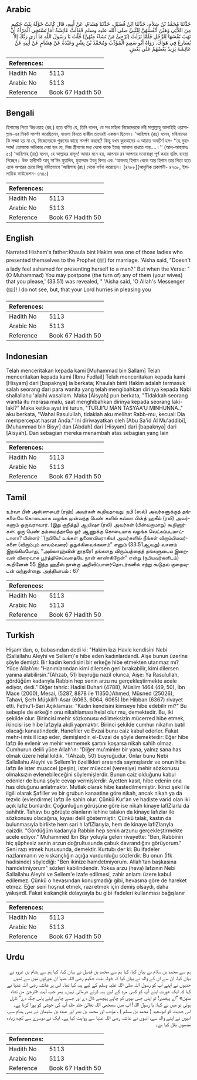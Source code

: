 ## Arabic


<div dir="rtl" lang="ar" style={{fontSize:'larger',backgroundColor:'#f8f9fa',padding:20}}>
حَدَّثَنَا مُحَمَّدُ بْنُ سَلاَمٍ، حَدَّثَنَا ابْنُ فُضَيْلٍ، حَدَّثَنَا هِشَامٌ، عَنْ أَبِيهِ، قَالَ كَانَتْ خَوْلَةُ بِنْتُ حَكِيمٍ مِنَ اللاَّئِي وَهَبْنَ أَنْفُسَهُنَّ لِلنَّبِيِّ صلى الله عليه وسلم فَقَالَتْ عَائِشَةُ أَمَا تَسْتَحِي الْمَرْأَةُ أَنْ تَهَبَ نَفْسَهَا لِلرَّجُلِ فَلَمَّا نَزَلَتْ ‏(‏تُرْجِئُ مَنْ تَشَاءُ مِنْهُنَّ‏)‏ قُلْتُ يَا رَسُولَ اللَّهِ مَا أَرَى رَبَّكَ إِلاَّ يُسَارِعُ فِي هَوَاكَ‏.‏ رَوَاهُ أَبُو سَعِيدٍ الْمُؤَدِّبُ وَمُحَمَّدُ بْنُ بِشْرٍ وَعَبْدَةُ عَنْ هِشَامٍ عَنْ أَبِيهِ عَنْ عَائِشَةَ يَزِيدُ بَعْضُهُمْ عَلَى بَعْضٍ‏.‏
</div>
<div style={{backgroundColor:'#f8f9fa',padding:20, marginBottom: 10}}><table> <thead> <tr> <th>References:</th> <th></th> </tr> </thead> <tbody><tr><td>Hadith No</td><td>5113</td></tr><tr><td>Arabic No</td><td>5113</td></tr><tr><td>Reference</td><td>Book 67 Hadith 50</td></tr></tbody></table></div>

## Bengali


<div dir="ltr" lang="bn" style={{fontSize:'larger',backgroundColor:'#f8f9fa',padding:20}}>
হিশামের পিতা ‘উরওয়াহ (রহ.) হতে বর্ণিত যে, তিনি বলেন, যে সব মহিলা নিজেদেরকে নবী সাল্লাল্লাহু আলাইহি ওয়াসাল্লাম-এর নিকট সমর্পণ করেছিলেন, খাওলা বিনতে হাকীম তাদেরই একজন ছিলেন। ‘আয়িশাহ (রাঃ) বলেন, মহিলাদের কি লজ্জা হয় না যে, নিজেদেরকে পুরুষের কাছে সমর্পণ করছে? কিন্তু যখন কুরআনের এ আয়াত অবতীর্ণ হল- ‘‘হে মুহাম্মাদ! তোমাকে অধিকার দেয়া হল যে, নিজ স্ত্রীগণের মধ্য থেকে যাকে ইচ্ছে আলাদা রাখতে পার....।’’ (আল-আহযাবঃ ৫১) ‘আয়িশাহ (রাঃ) বলেন, হে আল্লাহর রাসূল! আমার মনে হয়, আপনার রব আপনার মনোবাঞ্ছা পূর্ণ করার ত্বরিৎ ব্যবস্থা নিচ্ছেন। উক্ত হাদীসটি আবূ সা‘ঈদ মুয়াদ্দিব, মুহাম্মাদ ইবনু বিশর এবং ‘আবদাহ্ হিশাম থেকে আর হিশাম তার পিতা হতে একে অপরের চেয়ে কিছু বর্ধিতভাবে ‘আয়িশাহ (রাঃ) থেকে বর্ণনা করেছেন। [৪৭৮৮](আধুনিক প্রকাশনী- ৪৭৩৮, ইসলামিক ফাউন্ডেশন- ৪৭৪০)
</div>
<div style={{backgroundColor:'#f8f9fa',padding:20, marginBottom: 10}}><table> <thead> <tr> <th>References:</th> <th></th> </tr> </thead> <tbody><tr><td>Hadith No</td><td>5113</td></tr><tr><td>Arabic No</td><td>5113</td></tr><tr><td>Reference</td><td>Book 67 Hadith 50</td></tr></tbody></table></div>

## English


<div dir="ltr" lang="en" style={{fontSize:'larger',backgroundColor:'#f8f9fa',padding:20}}>
Narrated Hisham's father:Khaula bint Hakim was one of those ladies who presented themselves to the Prophet (ﷺ) for marriage. 'Aisha said, "Doesn't a lady feel ashamed for presenting herself to a man?" But when the Verse: "(O Muhammad) You may postpone (the turn of) any of them (your wives) that you please,' (33.51) was revealed, " 'Aisha said, 'O Allah's Messenger (ﷺ)! I do not see, but, that your Lord hurries in pleasing you
</div>
<div style={{backgroundColor:'#f8f9fa',padding:20, marginBottom: 10}}><table> <thead> <tr> <th>References:</th> <th></th> </tr> </thead> <tbody><tr><td>Hadith No</td><td>5113</td></tr><tr><td>Arabic No</td><td>5113</td></tr><tr><td>Reference</td><td>Book 67 Hadith 50</td></tr></tbody></table></div>

## Indonesian


<div dir="ltr" lang="id" style={{fontSize:'larger',backgroundColor:'#f8f9fa',padding:20}}>
Telah menceritakan kepada kami [Muhammad bin Sallam] Telah menceritakan kepada kami [Ibnu Fudlail] Telah menceritakan kepada kami [Hisyam] dari [bapaknya] ia berkata; Khaulah binti Hakim adalah termasuk salah seorang dari para wanita yang telah mengibahkan dirinya kepada Nabi shallallahu 'alaihi wasallam. Maka [Aisyah] pun berkata, "Tidakkah seorang wanita itu merasa malu, saat menghibahkan dirinya kepada seorang laki-laki?" Maka ketika ayat ini turun, "TURJI'U MAN TASYAA'U MINHUNNA.." aku berkata, "Wahai Rasulullah, tidaklah aku melihat Rabb-mu, kecuali Dia mempercepat hasrat Anda." Ini diriwayatkan oleh [Abu Sa'id Al Mu'addibi], [Muhammad bin Bisyr] dan [Abdah] dari [Hisyam] dari [bapaknya] dari [Aisyah]. Dan sebagian mereka menambah atas sebagian yang lain
</div>
<div style={{backgroundColor:'#f8f9fa',padding:20, marginBottom: 10}}><table> <thead> <tr> <th>References:</th> <th></th> </tr> </thead> <tbody><tr><td>Hadith No</td><td>5113</td></tr><tr><td>Arabic No</td><td>5113</td></tr><tr><td>Reference</td><td>Book 67 Hadith 50</td></tr></tbody></table></div>

## Tamil


<div dir="ltr" lang="ta" style={{fontSize:'larger',backgroundColor:'#f8f9fa',padding:20}}>
உர்வா பின் அஸ்ஸுபைர் (ரஹ்) அவர்கள் கூறியதாவது: நபி (ஸல்) அவர்களுக்குத் தங்களையே கொடையாக வழங்க முன்வந்த பெண் களில் கவ்லா பின்த் ஹகீம் (ரலி) அவர்களும் ஒருவராவார். (இது குறித்து) ஆயிஷா (ரலி) அவர்கள் (பின்வருமாறு) கூறினார்கள்: ஒரு பெண் தம்மைத்தாமே ஓர் ஆணுக்கு கொடையாக வழங்க வெட்கப்படமாட்டாளா? பின்னர் ‘‘(நபியே! உங்கள் துணைவியராகிய) அவர்களில் நீங்கள் விரும்பியவர்களை (விரும்பும் காலம்வரை) ஒதுக்கிவைக்கலாம்” எனும் (33:51ஆவது) வசனம் இறங்கியபோது, ‘‘அல்லாஹ்வின் தூதரே! தங்களது விருப்பத்தைத் தங்களுடைய இறைவன் விரைவாக பூர்த்திசெய்வதையே நான் காண்கிறேன்” என்று (நபியவர்களிடம்) கூறினேன்.55 இந்த ஹதீஸ் நான்கு அறிவிப்பாளர்தொடர்களில் சற்று கூடுதல் குறைவுடன் வந்துள்ளது. அத்தியாயம் : 67
</div>
<div style={{backgroundColor:'#f8f9fa',padding:20, marginBottom: 10}}><table> <thead> <tr> <th>References:</th> <th></th> </tr> </thead> <tbody><tr><td>Hadith No</td><td>5113</td></tr><tr><td>Arabic No</td><td>5113</td></tr><tr><td>Reference</td><td>Book 67 Hadith 50</td></tr></tbody></table></div>

## Turkish


<div dir="ltr" lang="tr" style={{fontSize:'larger',backgroundColor:'#f8f9fa',padding:20}}>
Hişam'dan, o, babasından dedi ki: "Hakim kızı Havle kendisini Nebi (Sallallahu Aleyhi ve Sellem)'e hibe eden kadınlardandI. Aişe bunun üzerine şöyle demişti: Bir kadın kendisini bir erkeğe hibe etmekten utanmaz mı? Yüce Allah'ın: "Hanımlarından kimi dilersen geri bırakabilir, kimi dilersen yanına alabilirsin."(Ahzab, 51) buyruğu nazil olunca, Aişe: Ya Rasulullah, gördüğüm kadarıyla Rabbin hep senin arzu nu gerçekleştirmekte acele ediyor, dedi." Diğer tahric: Hadisi Buhari (4788), Müslim 1464 (49, 50), İbn Mace (2000), Mesai, (5287, 8878 ile 11350.)Ahmed, Müsned (25026), Tahavi, Şerh Müşkili'l-Asar (6063, 6064, 6065) İbn Hibban (6367) rivayet etti. Fethu'l-Bari Açıklaması: "Kadın kendisini kimseye hibe edebilir mi?" Bu sebeple de erkeğin onu nikahlaması helal olur mu, demektedir. Bu, iki şekilde olur: Birincisi mehir sözkonusu edilmeksizin mücerred hibe etmek, ikincisi ise hibe lafzıyla akdi yapmaktır. Birinci şekilde cumhur nikahın batıl olacağı kanaatindedir. Hanefiler ve Evzai bunu caiz kabul ederler. Fakat mehr-i mis il icap eder, demişlerdir. el-Evzai de şöyle demektedir: Eğer hibe lafzı ile evlenir ve mehir vermemek şartını koşarsa nikah sahih olmaz. Cumhurun delili yüce Allah'ın: "Diğer mu'minler bir yana, yalnız sana has olmak üzere helal kıldık. "(Ahzab, 50) buyruğudur. Onlar bunu Nebi Sallallahu Aleyhi ve Sellem'in özellikleri arasında saymışlardır ve onun hibe lafzı ile ister muaccel (peşin), ister müeccel (veresiye) mehir sözkonusu olmaksızın evlenebileceğini söylemişlerdir. Bunun caiz olduğunu kabul edenler de buna şöyle cevap vermişlerdir: Ayetten kasıt, hibe edenin ona has olduğunu anlatmaktır. Mutlak olarak hibe kastedilmemiştir. İkinci şekil ile ilgili olarak Şafiller ve bir grubun kanaatine göre nikah, ancak nikah ya da tezvlc (evlendirme) lafzı ile sahih olur. Çünkü Kur'an ve hadiste varid olan iki açık lafız bunlardır. Çoğunluğun görüşüne göre ise nikah kinaye laflZlarla da sahihtir. Tahavı bu görüşte olanların lehine talakın da kinaye lafızlar ile sözkonusu olacağına, kıyası delil göstermiştir. Çünkü talak, kastın da bulunmasıyla birlikte hem sari h laflZlarıyla, hem de kinaye laflZlarıyla caizdir. "Gördüğüm kadarıyla Rabbin hep senin arzunu gerçekleştirmekte acele ediyor." Muhammed İbn Bişr yoluyla gelen rivayette: "Ben, Rabbinin hiç şüphesiz senin arzun doğrultusunda çabuk davrandığını görüyorum." Seni razı etmek hususunda, demektir. Kurtubı der ki: Bu ifadeler nazlanmanın ve kıskançlığın açığa vurdurduğu sözlerdir. Bu onun (İfk hadisinde) söylediği: "Ben ikinize hamdetmiyorum. Allah'tan başkasına hamdetmiyorum" sözleri kabilindendir. Yoksa arzu (heva) lafzının Nebi Sallallahu Aleyhi ve Sellem'e izafe edilmesi, zahir anlamı üzere kabul edilemez. Çünkü o hevasından konuşmadığı gibi, hevasına göre de hareket etmez. Eğer seni hoşnut etmek, razı etmek için demiş olsaydı, daha yakışırdl. Fakat kıskançlık dolayısıyla bu gibi ifadeleri kullanması bağışlanır
</div>
<div style={{backgroundColor:'#f8f9fa',padding:20, marginBottom: 10}}><table> <thead> <tr> <th>References:</th> <th></th> </tr> </thead> <tbody><tr><td>Hadith No</td><td>5113</td></tr><tr><td>Arabic No</td><td>5113</td></tr><tr><td>Reference</td><td>Book 67 Hadith 50</td></tr></tbody></table></div>

## Urdu


<div dir="rtl" lang="ur" style={{fontSize:'larger',backgroundColor:'#f8f9fa',padding:20}}>
ہم سے محمد بن سلام نے بیان کیا، کہا ہم سے محمد بن فضیل نے بیان کیا، کہا ہم سے ہشام بن عروہ نے بیان کیا، ان سے ان کے والد نے بیان کیا کہ خولہ بنت حکیم رضی اللہ عنہا ان عورتوں میں سے تھیں جنہوں نے اپنے آپ کو رسول اللہ صلی اللہ علیہ وسلم کے لیے ہبہ کیا تھا۔ اس پر عائشہ رضی اللہ عنہا نے کہا کہ ایک عورت اپنے آپ کو کسی مرد کے لیے ہبہ کرتے شرماتی نہیں۔ پھر جب آیت «ترجئ من تشاء منهن‏» ”اے پیغمبر! تو اپنی جس بیوی کو چاہے پیچھے ڈال دے اور جسے چاہے اپنے پاس جگہ دے“ نازل ہوئی تو میں نے کہا: یا رسول اللہ! اب میں سمجھی اللہ تعالیٰ جلد جلد آپ کی خوشی کو پورا کرتا ہے۔ اس حدیث کو ابوسعید ( محمد بن مسلم ) ، مؤدب اور محمد بن بشر اور عبدہ بن سلیمان نے بھی ہشام سے، انہوں نے اپنے والد سے، انہوں نے عائشہ رضی اللہ عنہا سے روایت کیا ہے۔ ایک نے دوسرے سے کچھ زیادہ مضمون نقل کیا ہے۔
</div>
<div style={{backgroundColor:'#f8f9fa',padding:20, marginBottom: 10}}><table> <thead> <tr> <th>References:</th> <th></th> </tr> </thead> <tbody><tr><td>Hadith No</td><td>5113</td></tr><tr><td>Arabic No</td><td>5113</td></tr><tr><td>Reference</td><td>Book 67 Hadith 50</td></tr></tbody></table></div>